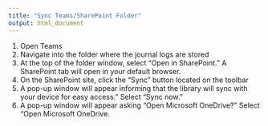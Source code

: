 ```yaml
---
title: "Sync Teams/SharePoint Folder"
output: html_document
---
```


1. Open Teams
2. Navigate into the folder where the journal logs are stored
3. At the top of the folder window, select “Open in SharePoint.” A SharePoint tab will open in your default browser.
4. On the SharePoint site, click the “Sync” button located on the toolbar
5. A pop-up window will appear informing that the library will sync with your device for easy access.” Select “Sync now.”
6. A pop-up window will appear asking “Open Microsoft OneDrive?” Select “Open Microsoft OneDrive.
